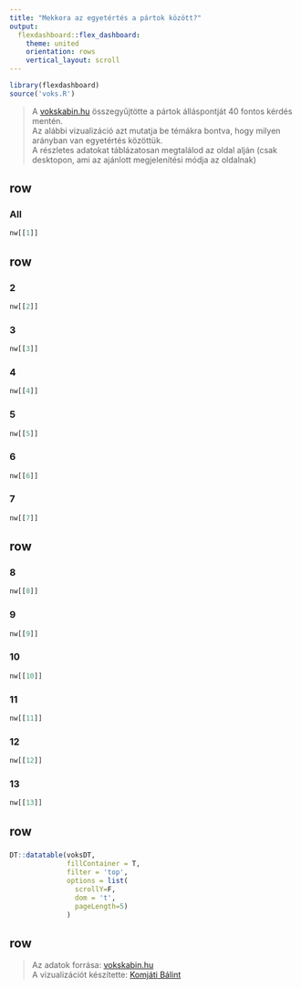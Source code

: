 ```yaml
---
title: "Mekkora az egyetértés a pártok között?"
output:
  flexdashboard::flex_dashboard:
    theme: united 
    orientation: rows
    vertical_layout: scroll
---
```


<style>                     
.navbar {
  background-color:black;
  border-color:black;
}
</style>   

```r
library(flexdashboard)
source('voks.R') 
```
  
> A [vokskabin.hu](https://www.vokskabin.hu/) összegyűjtötte a pártok álláspontját 40 fontos kérdés mentén.  
> Az alábbi vizualizáció azt mutatja be témákra bontva, hogy milyen arányban van egyetértés közöttük.  
> A részletes adatokat táblázatosan megtalálod az oldal alján 
(csak desktopon, ami az ajánlott megjelenítési módja az oldalnak)  
  
row {data-height=400}
-----------------------------------------------------------------------

### All {.no-padding .no-title}

```r
nw[[1]]
```

row {data-height=250, .no-padding}
-----------------------------------------------------------------------

### 2 {.no-title}

```r
nw[[2]]
```

### 3 {.no-title}

```r
nw[[3]]
```

### 4 {.no-title}

```r
nw[[4]]
```

### 5 {.no-title}

```r
nw[[5]]
```

### 6 {.no-title}

```r
nw[[6]]
```

### 7 {.no-title}

```r
nw[[7]]
```


row {data-height=250, .no-padding}
-----------------------------------------------------------------------

### 8 {.no-title }  

```r
nw[[8]]
```

### 9 {.no-title }

```r
nw[[9]]
```

### 10 {.no-title }

```r
nw[[10]]
```


### 11 {.no-title }

```r
nw[[11]]
```

### 12 {.no-title}

```r
nw[[12]]
```

### 13 {.no-title} 

```r
nw[[13]]
```

row 
-----------------------------------------------------------------------

### {.no-title .no-mobile}

```r
DT::datatable(voksDT,
              fillContainer = T,
              filter = 'top',
              options = list(
                scrollY=F,
                dom = 't',
                pageLength=5)
              )

```

row {data-height=50, .no-padding}
-----------------------------------------------------------------------

> Az adatok forrása: [vokskabin.hu](https://www.vokskabin.hu/)  
> A vizualizációt készítette: [Komjáti Bálint](https://www.balint-komjati.hu/)  
>  
